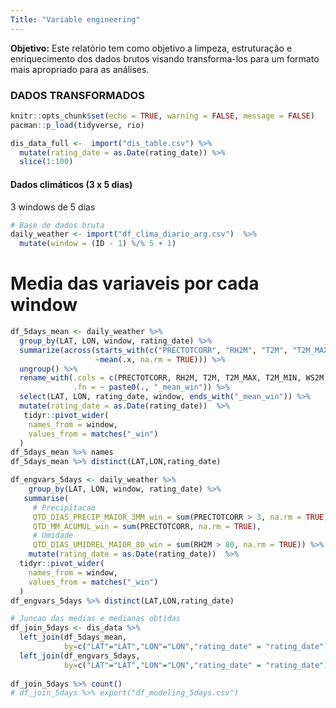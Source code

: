 ```yaml
---
Title: "Variable engineering"
---
```


**Objetivo:** Este relatório tem como objetivo a limpeza, estruturação e enriquecimento dos dados brutos visando transforma-los para um formato mais apropriado para as análises.

### DADOS TRANSFORMADOS {.tabset}

```r
knitr::opts_chunk$set(echo = TRUE, warning = FALSE, message = FALSE)
pacman::p_load(tidyverse, rio)
```

```r
dis_data_full <-  import("dis_table.csv") %>% 
  mutate(rating_date = as.Date(rating_date)) %>% 
  slice(1:100)
```


#### Dados climáticos (3 x 5 dias)

3 windows de 5 dias

```r
# Base de dados bruta
daily_weather <- import("df_clima_diario_arg.csv")  %>% 
  mutate(window = (ID - 1) %/% 5 + 1)
```

# Media das variaveis por cada window

```r
df_5days_mean <- daily_weather %>%
  group_by(LAT, LON, window, rating_date) %>%
  summarize(across(starts_with(c("PRECTOTCORR", "RH2M", "T2M", "T2M_MAX","T2M_MIN", "WS2M")), 
                   ~mean(.x, na.rm = TRUE))) %>%
  ungroup() %>%
  rename_with(.cols = c(PRECTOTCORR, RH2M, T2M, T2M_MAX, T2M_MIN, WS2M),
              .fn = ~ paste0(., "_mean_win")) %>%
  select(LAT, LON, rating_date, window, ends_with("_mean_win")) %>%   
  mutate(rating_date = as.Date(rating_date))  %>% 
   tidyr::pivot_wider(
    names_from = window,
    values_from = matches("_win")
  )
df_5days_mean %>% names
df_5days_mean %>% distinct(LAT,LON,rating_date)
```


```r
df_engvars_5days <- daily_weather %>%
    group_by(LAT, LON, window, rating_date) %>%
   summarise(
     # Precipitacao
     QTD_DIAS_PRECIP_MAIOR_3MM_win = sum(PRECTOTCORR > 3, na.rm = TRUE),
     QTD_MM_ACUMUL_win = sum(PRECTOTCORR, na.rm = TRUE),
     # Umidade
     QTD_DIAS_UMIDREL_MAIOR_80_win = sum(RH2M > 80, na.rm = TRUE)) %>% 
    mutate(rating_date = as.Date(rating_date))  %>% 
  tidyr::pivot_wider(
    names_from = window,
    values_from = matches("_win")
  )
df_engvars_5days %>% distinct(LAT,LON,rating_date)
```


```r
# Juncao das medias e medianas obtidas
df_join_5days <- dis_data %>% 
  left_join(df_5days_mean, 
            by=c("LAT"="LAT","LON"="LON","rating_date" = "rating_date")) %>% 
  left_join(df_engvars_5days, 
            by=c("LAT"="LAT","LON"="LON","rating_date" = "rating_date"))   
  
df_join_5days %>% count() 
# df_join_5days %>% export("df_modeling_5days.csv")
```
